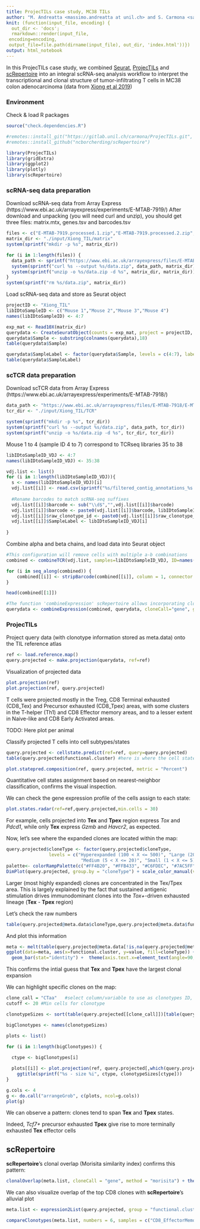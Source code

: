 ```yaml
---
title: ProjecTILs case study, MC38 TILs
author: "M. Andreatta <massimo.andreatta at unil.ch> and S. Carmona <santiago.carmona at unil.ch>"
knit: (function(input_file, encoding) {
  out_dir <- 'docs';
  rmarkdown::render(input_file,
 encoding=encoding,
 output_file=file.path(dirname(input_file), out_dir, 'index.html'))})
output: html_notebook
---
```




In this ProjecTILs case study, we combined [Seurat](https://satijalab.org/seurat/), [ProjecTILs](https://github.com/carmonalab/ProjecTILs) and [scRepertoire](https://github.com/ncborcherding/scRepertoire) into an integral scRNA-seq analysis workflow to interpret the transcriptional and clonal structure of tumor-infiltrating T cells in MC38 colon adenocarcinoma (data from [Xiong et al 2019](https://doi.org/10.1158/2326-6066.CIR-18-0750))


### Environment
Check & load R packages
```r
source("check.dependencies.R")

#remotes::install_git("https://gitlab.unil.ch/carmona/ProjecTILs.git", branch = "v0.4")
#remotes::install_github("ncborcherding/scRepertoire")

library(ProjecTILs)
library(gridExtra)
library(ggplot2)
library(plotly)
library(scRepertoire)
```


### scRNA-seq data preparation
Download scRNA-seq data from Array Express (https://www.ebi.ac.uk/arrayexpress/experiments/E-MTAB-7919/)
After download and unpacking (you will need curl and unzip), you should get three files: matrix.mtx, genes.tsv and barcodes.tsv
```r
files <- c("E-MTAB-7919.processed.1.zip","E-MTAB-7919.processed.2.zip","E-MTAB-7919.processed.3.zip")
matrix_dir <- "./input/Xiong_TIL/matrix"
system(sprintf("mkdir -p %s", matrix_dir))

for (i in 1:length(files)) {
  data_path <- sprintf("https://www.ebi.ac.uk/arrayexpress/files/E-MTAB-7919/%s", files[i])
  system(sprintf("curl %s --output %s/data.zip", data_path, matrix_dir))
  system(sprintf("unzip -o %s/data.zip -d %s", matrix_dir, matrix_dir))
}
system(sprintf("rm %s/data.zip", matrix_dir))
```

Load scRNA-seq data and store as Seurat object
```r
projectID <- "Xiong_TIL"
libIDtoSampleID <- c("Mouse 1","Mouse 2","Mouse 3","Mouse 4")
names(libIDtoSampleID) <- 4:7

exp_mat <- Read10X(matrix_dir)
querydata <- CreateSeuratObject(counts = exp_mat, project = projectID, min.cells = 3, min.features = 50)
querydata$Sample <- substring(colnames(querydata),18)
table(querydata$Sample)

querydata$SampleLabel <- factor(querydata$Sample, levels = c(4:7), labels=libIDtoSampleID)
table(querydata$SampleLabel)
```


### scTCR data preparation

Download scTCR data from Array Express (https://www.ebi.ac.uk/arrayexpress/experiments/E-MTAB-7918/)
```r
data_path <- "https://www.ebi.ac.uk/arrayexpress/files/E-MTAB-7918/E-MTAB-7918.processed.1.zip"
tcr_dir <- "./input/Xiong_TIL/TCR"

system(sprintf("mkdir -p %s", tcr_dir))
system(sprintf("curl %s --output %s/data.zip", data_path, tcr_dir))
system(sprintf("unzip -o %s/data.zip -d %s", tcr_dir, tcr_dir))
```


Mouse 1 to 4 (sample ID 4 to 7) correspond to TCRseq libraries 35 to 38
```r
libIDtoSampleID_VDJ <- 4:7
names(libIDtoSampleID_VDJ) <- 35:38

vdj.list <- list()
for (i in 1:length(libIDtoSampleID_VDJ)){
  s <- names(libIDtoSampleID_VDJ)[i]
  vdj.list[[i]] <- read.csv(sprintf("%s/filtered_contig_annotations_%s.csv", tcr_dir, s),as.is=T)
  
  #Rename barcodes to match scRNA-seq suffixes
  vdj.list[[i]]$barcode <- sub("\\d$","",vdj.list[[i]]$barcode)
  vdj.list[[i]]$barcode <- paste0(vdj.list[[i]]$barcode, libIDtoSampleID_VDJ[i])
  vdj.list[[i]]$raw_clonotype_id <- paste0(vdj.list[[i]]$raw_clonotype_id,"-",libIDtoSampleID_VDJ[i])
  vdj.list[[i]]$SampleLabel <- libIDtoSampleID_VDJ[i]
  
}
```


Combine alpha and beta chains, and load data into Seurat object
```r
#This configuration will remove cells with multiple a-b combinations
combined <- combineTCR(vdj.list, samples=libIDtoSampleID_VDJ, ID=names(libIDtoSampleID_VDJ), cells = "T-AB", removeNA = T, removeMulti = T)

for (i in seq_along(combined)) {
    combined[[i]] <- stripBarcode(combined[[i]], column = 1, connector = "_", num_connects = 3)
}

head(combined[[1]])

#The function 'combineExpression' scRepertoire allows incorporating clonotype information to a Seurat object, and creates the categorical variable 'cloneTypes' discretizing frequencies of the clonotypes
querydata <- combineExpression(combined, querydata, cloneCall="gene", groupBy = "none")

```


### ProjecTILs
Project query data (with clonotype information stored as meta.data) onto the TIL reference atlas

```r
ref <- load.reference.map()
query.projected <- make.projection(querydata, ref=ref)
```

Visualization of projected data
```r
plot.projection(ref)
plot.projection(ref, query.projected)
```
T cells were projected mostly in the Treg, CD8 Terminal exhausted (CD8_Tex) and Precursor exhausted (CD8_Tpex) areas, with some clusters in the T-helper (Th1) and CD8 Effector memory areas, and to a lesser extent in Naive-like and CD8 Early Activated areas.



TODO: Here plot per animal




Classify projected T cells into cell subtypes/states
```r
query.projected <- cellstate.predict(ref=ref, query=query.projected)
table(query.projected$functional.cluster) #here is where the cell state assignment is stored

plot.statepred.composition(ref, query.projected, metric = "Percent")

```
Quantitative cell states assignment based on nearest-neighbor classification, confirms the visual inspection.

We can check the gene expression profile of the cells assign to each state:

```r
plot.states.radar(ref=ref,query.projected,min.cells = 30)
```
For example, cells projected into **Tex** and **Tpex** region express _Tox_ and _Pdcd1_, while only **Tex** express _Gzmb_ and _Havcr2_, as expected.

Now, let's see where the expanded clones are located within the map:
```r
query.projected$cloneType <- factor(query.projected$cloneType, 
                levels = c("Hyperexpanded (100 < X <= 500)", "Large (20 < X <= 100)", 
                            "Medium (5 < X <= 20)", "Small (1 < X <= 5)", "Single (0 < X <= 1)", NA))
palette<- colorRampPalette(c("#FF4B20", "#FFB433", "#C6FDEC", "#7AC5FF", "#0348A6"))
DimPlot(query.projected, group.by = "cloneType") + scale_color_manual(values = c(palette(5)), na.value="grey")
```
Larger (most highly expanded) clones are concentrated in the Tex/Tpex area.
This is largely explained by the fact that sustained antigenic stimulation drives immunodominant clones into the _Tox+_-driven exhausted lineage (**Tex** - **Tpex** region)

Let's check the raw numbers
```r
table(query.projected@meta.data$cloneType,query.projected@meta.data$functional.cluster)
```

And plot this information
```r
meta <- melt(table(query.projected@meta.data[!is.na(query.projected@meta.data$Frequency),c("functional.cluster","cloneType")]),varnames = c("functional.cluster","cloneType"))
ggplot(data=meta, aes(x=functional.cluster, y=value, fill=cloneType)) +
  geom_bar(stat="identity") +  theme(axis.text.x=element_text(angle=90, hjust=1, vjust=0.5)) + scale_fill_manual(values = c(palette(5)), na.value="grey")
```
This confirms the intial guess that **Tex** and **Tpex** have the largest clonal expansion


We can highlight specific clones on the map:
```r
clone_call = "CTaa"   #select column/variable to use as clonotypes ID, in this case CTaa, the paired TCR CDR3 aminoacid sequences
cutoff <- 20 #Min cells for clonotype

clonotypeSizes <- sort(table(query.projected[[clone_call]])[table(query.projected[[clone_call]])>cutoff],decreasing = T)

bigClonotypes <- names(clonotypeSizes)

plots <- list()

for (i in 1:length(bigClonotypes)) {
  
  ctype <- bigClonotypes[i]

  plots[[i]] <- plot.projection(ref, query.projected[,which(query.projected[[clone_call]]==ctype)]) + 
    ggtitle(sprintf("%s - size %i", ctype, clonotypeSizes[ctype]))
}

g.cols <- 4
g <- do.call("arrangeGrob", c(plots, ncol=g.cols))
plot(g)

```
We can observe a pattern: clones tend to span **Tex** and **Tpex** states. 

Indeed, _Tcf7+_ precursor exhausted **Tpex** give rise to more terminally exhausted **Tex** effector cells

## scRepertoire 

**scRepertoire**'s clonal overlap (Morisita similarity index) confirms this pattern:
```r
clonalOverlap(meta.list, cloneCall = "gene", method = "morisita") + theme(axis.text.x=element_text(angle=90, hjust=1, vjust=0.5)) 
```
We can also visualize overlap of the top CD8 clones with **scRepertoire**'s alluvial plot
```r
meta.list <- expression2List(query.projected, group = "functional.cluster")

compareClonotypes(meta.list, numbers = 6, samples = c("CD8_EffectorMemory", "CD8_Tpex", "CD8_Tex", "CD8_NaiveLike", "CD8_EarlyActiv"), cloneCall="aa", graph = "alluvial") +  theme(axis.text.x=element_text(angle=90, hjust=1, vjust=0.5)) 


```


